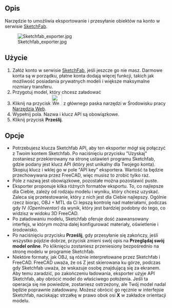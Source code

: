 <languages/>

{{GuiCommand/pl
|Name=WebTools Sketchfab
|Name/pl=Web: Sketchfab
|MenuLocation=WebTools → Sketchfab
|Workbenches=[[WebTools_Workbench/pl|Narzędzia Web]]
}}

<span id="Description"></span>
==Opis==

Narzędzie to umożliwia eksportowanie i przesyłanie obiektów na konto w serwisie [https://sketchfab.com SketchFab]. {{Version/pl|0.17}}

[[Image:Sketchfab exporter.jpg]]

<span id="Usage"></span>
==Użycie==

# Załóż konto w serwisie [https://sketchfab.com SketchFab], jeśli jeszcze go nie masz. Darmowe konta są w porządku, płatne konta dodają więcej funkcji, takich jak możliwość posiadania prywatnych modeli i większe maksymalne rozmiary transferu.
# Przygotuj model, który chcesz załadować
# Kliknij na przycisk [[Image:WebTools Sketchfab.png|32px]] z głównego paska narzędzi w Środowisku pracy [[WebTools_Workbench/pl|Narzędzia Web]].
# Wypełnij pola. Nazwa i klucz API są obowiązkowe.
# Kliknij przycisk '''Prześlij'''.

<span id="Options"></span>
==Opcje==

* Potrzebujesz klucza Sketchfab API, aby ten eksporter mógł się połączyć z Twoim kontem Sketchfab. Po naciśnięciu przycisku "Uzyskaj" zostaniesz przekierowany na stronę ustawień programu Sketchfab, gdzie podany jest klucz API (który jest unikalny dla Twojego konta). Skopiuj klucz i wklej go w pole "API key" eksportera. Wartość ta będzie przechowywana przez FreeCAD, więc musisz to zrobić tylko raz.
* Pole z nazwą jest obowiązkowe, pozostałe można pozostawić puste.
* Eksporter proponuje kilka różnych formatów eksportu. To, co najlepsze dla Ciebie, zależy od rodzaju modelu i wyniku, który chcesz uzyskać. Zaleca się przetestowanie, który z nich jest dla Ciebie najlepszy. Ogólnie rzecz biorąc, OBJ + MTL da Ci lepszą kontrolę nad materiałami, podczas gdy IV ''(OpenInventor)'' da wynik, który jest bardziej podobny do tego, co widzisz w widoku 3D FreeCAD.
* Po załadowaniu modelu, Sketchfab oferuje dość zaawansowany interfejs, w którym można dalej konfigurować materiały, oświetlenie i środowisko.
* Po naciśnięciu przycisku '''Prześlij''', gdy przesyłanie się zakończy, jeśli wszystko pójdzie dobrze, przycisk zmieni swój opis na '''Przeglądaj swój model online'''. Po kliknięciu zostaniesz przeniesiony bezpośrednio na stronę modelu w programie Sketchfab.
* Niektóre formaty, jak OBJ, są różnie interpretowane przez Sketchfab i FreeCAD. FreeCAD uważa, że oś Z jest skierowana ku górze, podczas gdy Sketchfab uważa, że wskazuje osobę znajdującą się za ekranem. Aby temu zaradzić, po zakończeniu ładowania, eksporter użyje API Sketchfab, aby obrócić model do właściwego położenia. Jeśli ta operacja się nie powiedzie, zostaniesz ostrzeżony, ale Twój model nadal będzie poprawnie załadowany. Możesz obrócić go ręcznie w interfejsie Sketchfab, naciskając strzałkę w prawo obok osi '''X''' w zakładce orientacji modelu.